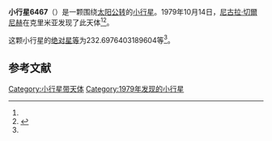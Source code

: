 {{Infobox planet
| bgcolour = #FFFFC0
| name = 6467 Prilepina
| symbol = 
| image = 
| caption = 
| discovery = yes
| discovery_ref = 
| discoverer = [[尼古拉·切爾尼赫|尼古拉·切爾尼赫]]
| discovery_site = [[克里米亚|克里米亚]] 
| discovered = 1979年10月14日
| designations = yes
| mp_name = 
| named_after = 
| alt_names = 1979 TS2/ 1949 WN / 1979 WJ1 / 1988 XS5 / 1992 UT
| mp_category = [[主带小行星|主带小行星]]
| orbit_ref = <ref name="a">[http://ssd.jpl.nasa.gov/sbdb.cgi?sstr=6467 6467 Prilepina] {{Wayback|url=http://ssd.jpl.nasa.gov/sbdb.cgi?sstr=6467 |date=20140902010228 }}，小行星數據庫瀏覽器（JPL Small-Body Database Browser）－[[美国国家航空航天局|美国国家航空航天局]]喷气推进实验室</ref>
| epoch = 2456400.5 (2013年4月18日更新)
| aphelion = {{convert|2.955580890735308|AU|km|3|abbr=on|lk=out}}
| perihelion = {{convert|2.354615738144787|AU|km|3|abbr=on}}
| semimajor = {{convert|2.655098314440048|AU|km|3|abbr=on}}
| eccentricity = 0.113171921
| period = 1580.226489 [[日|日]]<br />4.33[[儒略年|儒略年]]
| avg_speed = 
| inclination = 4.623159288381384
| asc_node = 189.9932681056488
| mean_anomaly = 
| arg_peri = 232.6976403189604
| satellites = 
| physical_characteristics = yes
| dimensions = 
| mass = 
| density = 
| surface_grav = 
| escape_velocity = 
| sidereal_day = 
| axial_tilt = 
| pole_ecliptic_lat = 
| pole_ecliptic_lon = 
| albedo = 
| temperatures= 
| temp_name1 = 
| mean_temp_1 = 
| max_temp_1 = 
| temp_name2 = 
| max_temp_2 = 
| spectral_type = 
| abs_magnitude = 232.6976403189604
}}

'''小行星6467'''（{{lang-en|6467 Prilepina}}）是一颗围绕[[太阳|太阳]][[公转|公转]]的[[小行星|小行星]]。1979年10月14日，[[尼古拉·切爾尼赫|尼古拉·切爾尼赫]]在克里米亚发现了此天体<ref name="a" /><ref>{{cite news|title=小行星列表|url=http://cfa-www.harvard.edu/iau/lists/NumberedMPs.txt|accessdate=2013-07-08|newspaper=哈佛大学|archive-date=2008-05-17|archive-url=https://web.archive.org/web/20080517010638/http://cfa-www.harvard.edu/iau/lists/NumberedMPs.txt|dead-url=no}}</ref>。

这颗小行星的[[绝对星等|绝对星等]]为232.6976403189604等<ref name="a" />。

==参考文献==
{{reflist}}
{{Minor Planet Number|[[小行星6466|小行星6466]]|[[小行星6468|小行星6468]]}}

{{小天体}}

[[Category:小行星带天体|Category:小行星带天体]]
[[Category:1979年发现的小行星|Category:1979年发现的小行星]]

{{asteroid-stub}}